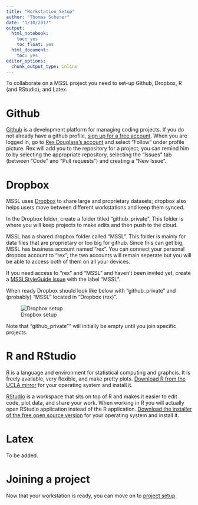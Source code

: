 ```yaml
---
title: "Workstation_Setup"
author: "Thomas Scherer"
date: "1/10/2017"
output:
  html_notebook:
    toc: yes
    toc_float: yes
  html_document:
    toc: yes
editor_options:
  chunk_output_type: inline
---
```

<style>
    body .main-container {
        max-width: 100%;
    }
</style>



To collaborate on a MSSL project you need to set-up Github, Dropbox, R (and RStudio), and Latex.

# Github

[Github](https://github.com/) is a development platform for managing coding projects. If you do not already have a github profile, [sign up for a free account](https://github.com/). When you are logged in, go to [Rex Douglass's account](https://github.com/rexdouglass) and select "Follow" under profile picture. Rex will add you to the repository for a project; you can remind him to by selecting the appropriate repository, selecting the "Issues" tab (between "Code" and "Pull requests") and creating a "New Issue".

# Dropbox

MSSL uses [Dropbox](https://www.dropbox.com) to share large and proprietary datasets; dropbox also helps users move between different workstations and keep them synced. 

In the Dropbox folder, create a folder titled "github_private". This folder is where you will keep projects to make edits and then push to the cloud. 

MSSL has a shared dropbox folder called "MSSL". This folder is mainly for data files that are proprietary or too big for github. Since this can get big, MSSL has business account named "rex". You can connect your personal dropbox account to "rex"; the two accounts will remain seperate but you will be able to access both of them on all your devices.

If you need access to "rex" and "MSSL" and haven't been invited yet, create a [MSSLStyleGuide issue](https://github.com/rexdouglass/MSSLStyleGuide/issues) with the label "MSSL". 

When ready Dropbox should look like below with "github_private" and (probably) "MSSL" located in "Dropbox (rex)". 

![Dropbox setup](../paper/figure/dropbox.png)

Note that "github_private"" will initially be empty until you join specific projects.

# R and RStudio

[R](https://www.r-project.org/) is a language and environment for statistical computing and graphcis. It is freely available, very flexible, and make pretty plots. [Download R from the UCLA mirror](http://cran.stat.ucla.edu/) for your operating system and install it.

[RStudio](https://www.rstudio.com/) is a workspace that sits on top of R and makes it easier to edit code, plot data, and share your work. When working in R you will actually open RStudio application instead of the R application. [Download the installer of the free open source version](https://www.rstudio.com/products/rstudio/download/) for your operating system and install it. 

# Latex

To be added.

# Joining a project

Now that your workstation is ready, you can move on to [project setup](https://rexdouglass.github.io/MSSLStyleGuide/Project_Setup.nb.html).
